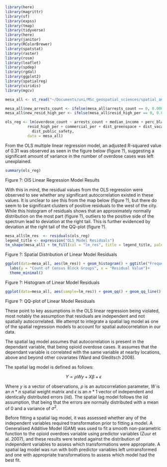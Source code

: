 
```r

library(here)
library(magrittr)
library(sf)
library(expss)
library(tmap)
library(tidyverse)
library(here)
library(janitor)
library(RColorBrewer)
library(spatstat)
library(raster)
library(rosm)
library(leaflet)
library(spdep)
library(rgdal)
library(ggplot2)
library(spatialreg)
library(viridis)
library(mgcv)
```

```r
mesa_all <- st_read("~/Documents/uni/MSc_geospatial_sciences/spatial_analysis_and_geocomp/project/data_for_project/opioid-overdoses-spatial-analysis-main/mesa_complete_data4.geojson")
```

```r
mesa_all$new_arrests_count <- ifelse(mesa_all$arrests_count == 0, 0.00001, mesa_all$arrests_count)
mesa_all$new_resid_high_per <- ifelse(mesa_all$resid_high_per == 0, 0.00001, mesa_all$resid_high_per)
```

```r
ols_reg <- lm(overdose_count ~ arrests_count + median_income + perc_black + perc_hispanic + perc_owners +
          resid_high_per + commercial_per + dist_greenspace + dist_vacant_prop + dist_graffiti + 
            dist_public_safety, 
          data = mesa_all)
```

From the OLS multiple linear regression model, an adjusted R-squared value of 0.31 was observed as seen in the figure below (figure ?), suggesting a significant amount of variance in the number of overdose cases was left unexplained. 

```r
summary(ols_reg)
```

Figure ?: OlS Linear Regression Model Results

With this in mind, the residual values from the OLS regression were observed to see whether any significant autocorrelation existed in these values. It is unclear to see this from the map below (figure ?), but there do seem to be significant clusters of positive residuals to the west of the city. While this histogram of residuals shows that an approximately normally distribution on the most part (figure ?), outliers to the positive side of the spectrum lead to deviation at the right tail. This is further evidenced by deviation at the right tail of the QQ-plot (figure ?).

```r
mesa_all$lm_res  <- residuals(ols_reg)
legend_title <- expression("OLS Model Residuals")
tm_shape(mesa_all) + tm_fill(col = "lm_res", title = legend_title, palette = magma(256), style = "cont") + tm_layout(bg.color = "white")
```

Figure ?: Spatial Distribution of Linear Model Residuals

```r
ggplot(data=mesa_all, aes(lm_res)) + geom_histogram() + ggtitle("Frequency Distribution of Residuals from OLS Regression Model") + 
  labs(y = "Count of Census Block Groups", x = "Residual Value")+
  theme_minimal()
```

Figure ?: Histogram of Linear Model Residuals

```r
ggplot(data=mesa_all, aes(sample=lm_res)) + geom_qq() + geom_qq_line() + labs(y = "Sample", x = "Theoretical")
```

Figure ?: QQ-plot of Linear Model Residuals

These point to key assumptions in the OLS linear regression being violated, most notably the assumption that residuals are independent and not spatially autocorrelated. We attempt to integrate a spatial lag model as one of the spatial regression models to account for spatial autocorrelation in our data. 

The spatial lag model assumes that autocorrelation is present in the dependant variable, that being opioid overdose cases. It assumes that the dependant variable is correlated with the same variable at nearby locations, above and beyond other covariates (Ward and Gleditsch 2008).

The spatial lag model is defined as follows:

$$
Y = \rho Wy + X\beta + \epsilon
$$

Where $y$ is a vector of observations, $\rho$ is an autocorrelation parameter, $W$ is an $n*n$ spatial weight matrix  and $\epsilon$ is an $n*1$ vector of independent and identically distributed errors (iid). The spatial lag model follows the iid assumption, that being that the errors are normally distributed with a mean of 0 and a variance of $\sigma^2$.

Before fitting a spatial lag model, it was assessed whether any of the independent variables required transformation prior to fitting a model. A Generalised Additive Model (GAM) was used to fit a smooth non-parametric function to the opioid overdoes variable using predictor variables (Zuur et al. 2007), and these results were tested against the distribution of independent variables to assess which transformations were appropriate. A spatial lag model was run with both predictor variables left untransformed and one with appropriate transformations to assess which model had the best fit. 